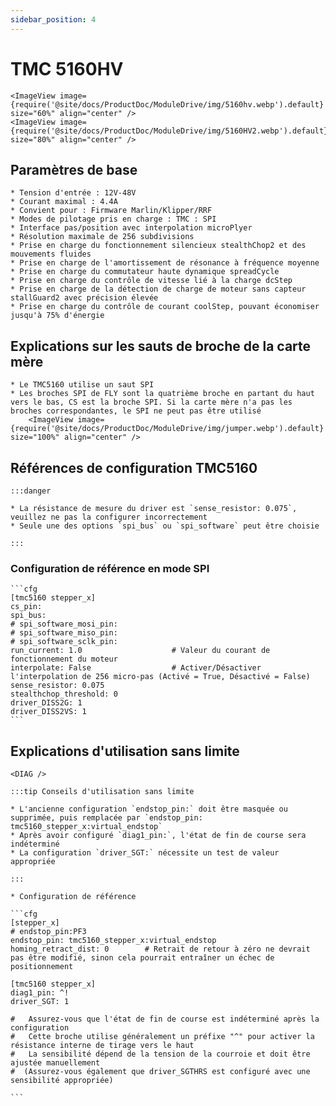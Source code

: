 ```yaml
---
sidebar_position: 4
---
```



# TMC 5160HV

    <ImageView image={require('@site/docs/ProductDoc/ModuleDrive/img/5160hv.webp').default} size="60%" align="center" />
    <ImageView image={require('@site/docs/ProductDoc/ModuleDrive/img/5160HV2.webp').default} size="80%" align="center" />



## Paramètres de base

    * Tension d'entrée : 12V-48V
    * Courant maximal : 4.4A
    * Convient pour : Firmware Marlin/Klipper/RRF
    * Modes de pilotage pris en charge : TMC : SPI
    * Interface pas/position avec interpolation microPlyer
    * Résolution maximale de 256 subdivisions
    * Prise en charge du fonctionnement silencieux stealthChop2 et des mouvements fluides
    * Prise en charge de l'amortissement de résonance à fréquence moyenne
    * Prise en charge du commutateur haute dynamique spreadCycle
    * Prise en charge du contrôle de vitesse lié à la charge dcStep
    * Prise en charge de la détection de charge de moteur sans capteur stallGuard2 avec précision élevée
    * Prise en charge du contrôle de courant coolStep, pouvant économiser jusqu'à 75% d'énergie

## Explications sur les sauts de broche de la carte mère

    * Le TMC5160 utilise un saut SPI
    * Les broches SPI de FLY sont la quatrième broche en partant du haut vers le bas, CS est la broche SPI. Si la carte mère n'a pas les broches correspondantes, le SPI ne peut pas être utilisé
        <ImageView image={require('@site/docs/ProductDoc/ModuleDrive/img/jumper.webp').default} size="100%" align="center" />


## Références de configuration TMC5160

    :::danger

    * La résistance de mesure du driver est `sense_resistor: 0.075`, veuillez ne pas la configurer incorrectement
    * Seule une des options `spi_bus` ou `spi_software` peut être choisie
    
    :::

### Configuration de référence en mode SPI

    ```cfg
    [tmc5160 stepper_x]
    cs_pin:
    spi_bus:
    # spi_software_mosi_pin:
    # spi_software_miso_pin:
    # spi_software_sclk_pin: 
    run_current: 1.0                    # Valeur du courant de fonctionnement du moteur
    interpolate: False                  # Activer/Désactiver l'interpolation de 256 micro-pas (Activé = True, Désactivé = False)
    sense_resistor: 0.075
    stealthchop_threshold: 0
    driver_DISS2G: 1
    driver_DISS2VS: 1
    ```

## Explications d'utilisation sans limite

    <DIAG />

    :::tip Conseils d'utilisation sans limite

    * L'ancienne configuration `endstop_pin:` doit être masquée ou supprimée, puis remplacée par `endstop_pin: tmc5160_stepper_x:virtual_endstop`
    * Après avoir configuré `diag1_pin:`, l'état de fin de course sera indéterminé
    * La configuration `driver_SGT:` nécessite un test de valeur appropriée

    :::

    * Configuration de référence

    ```cfg
    [stepper_x]
    # endstop_pin:PF3
    endstop_pin: tmc5160_stepper_x:virtual_endstop
    homing_retract_dist: 0        # Retrait de retour à zéro ne devrait pas être modifié, sinon cela pourrait entraîner un échec de positionnement

    [tmc5160 stepper_x]
    diag1_pin: ^!
    driver_SGT: 1

    #   Assurez-vous que l'état de fin de course est indéterminé après la configuration
    #   Cette broche utilise généralement un préfixe "^" pour activer la résistance interne de tirage vers le haut
    #   La sensibilité dépend de la tension de la courroie et doit être ajustée manuellement
    #  (Assurez-vous également que driver_SGTHRS est configuré avec une sensibilité appropriée)

    ```